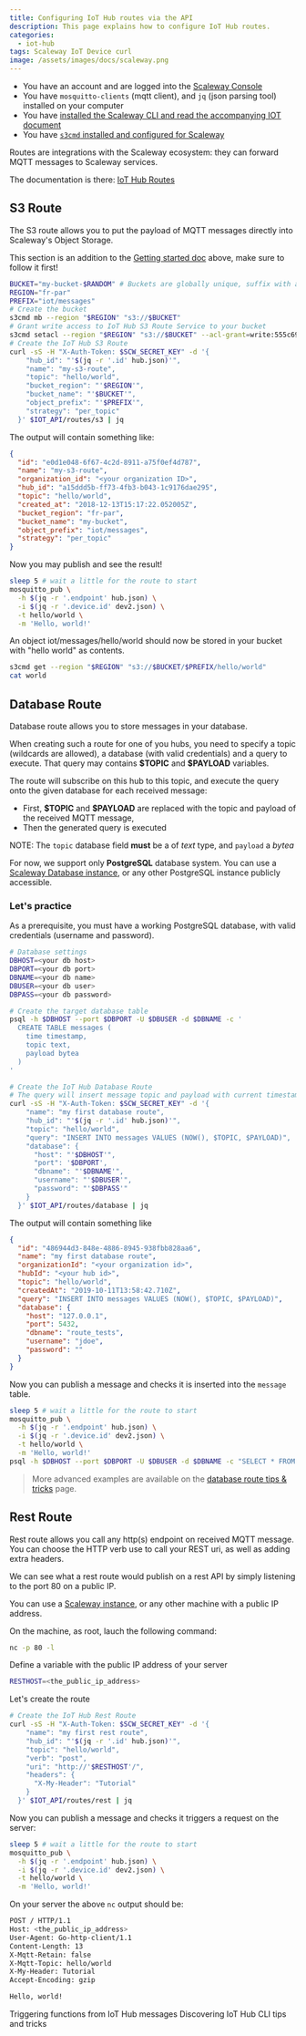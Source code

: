 ```yaml
---
title: Configuring IoT Hub routes via the API
description: This page explains how to configure IoT Hub routes.
categories:
  - iot-hub
tags: Scaleway IoT Device curl
image: /assets/images/docs/scaleway.png
---
```


<Message type="requirement">

- You have an account and are logged into the [Scaleway Console](https://console.scaleway.com) 
- You have `mosquitto-clients` (mqtt client), and `jq` (json parsing tool) installed on your computer
- You have [installed the Scaleway CLI and read the accompanying IOT document](/iot/iot-hub/api-cli/getting-started-with-iot-hub-cli)
- You have [`s3cmd` installed and configured for Scaleway](/tutorials/s3cmd/)

</Message>

Routes are integrations with the Scaleway ecosystem: they can forward MQTT messages to Scaleway services.

The documentation is there: [IoT Hub Routes](/iot/iot-hub/how-to/create-route/)

## S3 Route

The S3 route allows you to put the payload of MQTT messages directly into Scaleway's Object Storage.

<Message type="important">

This section is an addition to the [Getting started doc](/iot/iot-hub/api-cli/getting-started-with-iot-hub-cli) above, make sure to follow it first!

</Message>


```bash
BUCKET="my-bucket-$RANDOM" # Buckets are globally unique, suffix with a random number
REGION="fr-par"
PREFIX="iot/messages"
# Create the bucket
s3cmd mb --region "$REGION" "s3://$BUCKET"
# Grant write access to IoT Hub S3 Route Service to your bucket
s3cmd setacl --region "$REGION" "s3://$BUCKET" --acl-grant=write:555c69c3-87d0-4bf8-80f1-99a2f757d031:555c69c3-87d0-4bf8-80f1-99a2f757d031
# Create the IoT Hub S3 Route
curl -sS -H "X-Auth-Token: $SCW_SECRET_KEY" -d '{
    "hub_id": "'$(jq -r '.id' hub.json)'",
    "name": "my-s3-route",
    "topic": "hello/world",
    "bucket_region": "'$REGION'",
    "bucket_name": "'$BUCKET'",
    "object_prefix": "'$PREFIX'",
    "strategy": "per_topic"
  }' $IOT_API/routes/s3 | jq
```

The output will contain something like:

```json
{
  "id": "e0d1e048-6f67-4c2d-8911-a75f0ef4d787",
  "name": "my-s3-route",
  "organization_id": "<your organization ID>",
  "hub_id": "a15ddd5b-ff73-4fb3-b043-1c9176dae295",
  "topic": "hello/world",
  "created_at": "2018-12-13T15:17:22.052005Z",
  "bucket_region": "fr-par",
  "bucket_name": "my-bucket",
  "object_prefix": "iot/messages",
  "strategy": "per_topic"
}
```

Now you may publish and see the result!

```bash
sleep 5 # wait a little for the route to start
mosquitto_pub \
  -h $(jq -r '.endpoint' hub.json) \
  -i $(jq -r '.device.id' dev2.json) \
  -t hello/world \
  -m 'Hello, world!'
```

An object iot/messages/hello/world should now be stored in your bucket with "hello world" as contents.

```bash
s3cmd get --region "$REGION" "s3://$BUCKET/$PREFIX/hello/world"
cat world
```

## Database Route

Database route allows you to store messages in your database.

When creating such a route for one of you hubs, you need to specify a topic (wildcards are allowed), a database (with valid credentials) and a query to execute. That query may contains **\$TOPIC** and **\$PAYLOAD** variables.

The route will subscribe on this hub to this topic, and execute the query onto the given database
for each received message:

- First, **\$TOPIC** and **\$PAYLOAD** are replaced with the topic and payload of the received MQTT
  message,
- Then the generated query is executed

NOTE: The `topic` database field **must** be a of _text_ type, and `payload` a _bytea_

For now, we support only **PostgreSQL** database system. You can use a [Scaleway Database
instance](https://console.scaleway.com/rdb/instances), or any other PostgreSQL instance publicly accessible.

### Let's practice

As a prerequisite, you must have a working PostgreSQL database, with valid credentials (username and password).

```bash
# Database settings
DBHOST=<your db host>
DBPORT=<your db port>
DBNAME=<your db name>
DBUSER=<your db user>
DBPASS=<your db password>

# Create the target database table
psql -h $DBHOST --port $DBPORT -U $DBUSER -d $DBNAME -c '
  CREATE TABLE messages (
    time timestamp,
    topic text,
    payload bytea
  )
'

# Create the IoT Hub Database Route
# The query will insert message topic and payload with current timestamp
curl -sS -H "X-Auth-Token: $SCW_SECRET_KEY" -d '{
    "name": "my first database route",
    "hub_id": "'$(jq -r '.id' hub.json)'",
    "topic": "hello/world",
    "query": "INSERT INTO messages VALUES (NOW(), $TOPIC, $PAYLOAD)",
    "database": {
      "host": "'$DBHOST'",
      "port": '$DBPORT',
      "dbname": "'$DBNAME'",
      "username": "'$DBUSER'",
      "password": "'$DBPASS'"
    }
  }' $IOT_API/routes/database | jq
```

The output will contain something like

```json
{
  "id": "486944d3-848e-4886-8945-938fbb828aa6",
  "name": "my first database route",
  "organizationId": "<your organization id>",
  "hubId": "<your hub id>",
  "topic": "hello/world",
  "createdAt": "2019-10-11T13:58:42.710Z",
  "query": "INSERT INTO messages VALUES (NOW(), $TOPIC, $PAYLOAD)",
  "database": {
    "host": "127.0.0.1",
    "port": 5432,
    "dbname": "route_tests",
    "username": "jdoe",
    "password": ""
  }
}
```

Now you can publish a message and checks it is inserted into the `message` table.

```bash
sleep 5 # wait a little for the route to start
mosquitto_pub \
  -h $(jq -r '.endpoint' hub.json) \
  -i $(jq -r '.device.id' dev2.json) \
  -t hello/world \
  -m 'Hello, world!'
psql -h $DBHOST --port $DBPORT -U $DBUSER -d $DBNAME -c "SELECT * FROM messages"
```

> More advanced examples are available on the [database route tips & tricks](/iot/iot-hub/api-cli/cli-db-tips-tricks/) page.

## Rest Route

Rest route allows you call any http(s) endpoint on received MQTT message.
You can choose the HTTP verb use to call your REST uri, as well as adding extra headers.

We can see what a rest route would publish on a rest API by simply listening to the port 80 on a public IP.

You can use a [Scaleway instance](https://console.scaleway.com/instance/servers), or any other machine with a public IP address.

On the machine, as root, lauch the following command:

```bash
nc -p 80 -l
```

Define a variable with the public IP address of your server

```bash
RESTHOST=<the_public_ip_address>
```

Let's create the route

```bash
# Create the IoT Hub Rest Route
curl -sS -H "X-Auth-Token: $SCW_SECRET_KEY" -d '{
    "name": "my first rest route",
    "hub_id": "'$(jq -r '.id' hub.json)'",
    "topic": "hello/world",
    "verb": "post",
    "uri": "http://'$RESTHOST'/",
    "headers": {
      "X-My-Header": "Tutorial"
    }
  }' $IOT_API/routes/rest | jq
```

Now you can publish a message and checks it triggers a request on the server:

```bash
sleep 5 # wait a little for the route to start
mosquitto_pub \
  -h $(jq -r '.endpoint' hub.json) \
  -i $(jq -r '.device.id' dev2.json) \
  -t hello/world \
  -m 'Hello, world!'
```

On your server the above `nc` output should be:

```bash
POST / HTTP/1.1
Host: <the_public_ip_address>
User-Agent: Go-http-client/1.1
Content-Length: 13
X-Mqtt-Retain: false
X-Mqtt-Topic: hello/world
X-My-Header: Tutorial
Accept-Encoding: gzip

Hello, world!
```

<Navigation title="See Also">
  <PreviousButton to="/iot/iot-hub/api-cli/trigger-functions-from-messages/">Triggering functions from IoT Hub messages</PreviousButton>
  <NextButton to="/iot/iot-hub/api-cli/cli-db-tips-tricks/">Discovering IoT Hub CLI tips and tricks</NextButton>
</Navigation>
